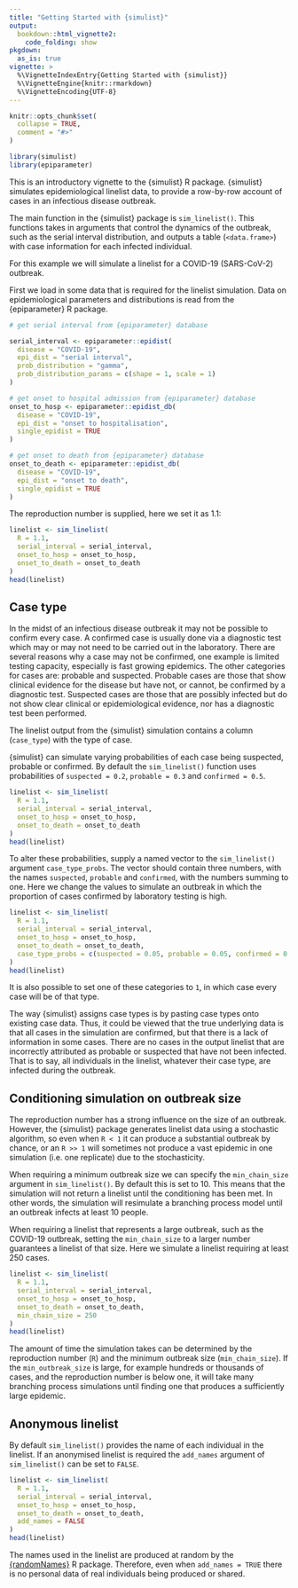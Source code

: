 ```yaml
---
title: "Getting Started with {simulist}"
output: 
  bookdown::html_vignette2:
    code_folding: show
pkgdown:
  as_is: true
vignette: >
  %\VignetteIndexEntry{Getting Started with {simulist}}
  %\VignetteEngine{knitr::rmarkdown}
  %\VignetteEncoding{UTF-8}
---
```


```r
knitr::opts_chunk$set(
  collapse = TRUE,
  comment = "#>"
)
```

```r
library(simulist)
library(epiparameter)
```

This is an introductory vignette to the {simulist} R package. {simulist} simulates epidemiological linelist data, to provide a row-by-row account of cases in an infectious disease outbreak.

The main function in the {simulist} package is `sim_linelist()`. This functions takes in arguments that control the dynamics of the outbreak, such as the serial interval distribution, and outputs a table (`<data.frame>`) with case information for each infected individual.

For this example we will simulate a linelist for a COVID-19 (SARS-CoV-2) outbreak.

First we load in some data that is required for the linelist simulation. Data on epidemiological parameters and distributions is read from the {epiparameter} R package.

```r
# get serial interval from {epiparameter} database

serial_interval <- epiparameter::epidist(
  disease = "COVID-19", 
  epi_dist = "serial interval", 
  prob_distribution = "gamma", 
  prob_distribution_params = c(shape = 1, scale = 1)
)

# get onset to hospital admission from {epiparameter} database
onset_to_hosp <- epiparameter::epidist_db(
  disease = "COVID-19", 
  epi_dist = "onset to hospitalisation", 
  single_epidist = TRUE
)

# get onset to death from {epiparameter} database
onset_to_death <- epiparameter::epidist_db(
  disease = "COVID-19", 
  epi_dist = "onset to death", 
  single_epidist = TRUE
)
```

The reproduction number is supplied, here we set it as 1.1:

```r
linelist <- sim_linelist(
  R = 1.1, 
  serial_interval = serial_interval, 
  onset_to_hosp = onset_to_hosp, 
  onset_to_death = onset_to_death
)
head(linelist)
```

## Case type 

In the midst of an infectious disease outbreak it may not be possible to confirm every case. A confirmed case is usually done via a diagnostic test which may or may not need to be carried out in the laboratory. There are several reasons why a case may not be confirmed, one example is limited testing capacity, especially is fast growing epidemics. The other categories for cases are: probable and suspected. Probable cases are those that show clinical evidence for the disease but have not, or cannot, be confirmed by a diagnostic test. Suspected cases are those that are possibly infected but do not show clear clinical or epidemiological evidence, nor has a diagnostic test been performed.

The linelist output from the {simulist} simulation contains a column (`case_type`) with the type of case. 

{simulist} can simulate varying probabilities of each case being suspected, probable or confirmed. By default the `sim_linelist()` function uses probabilities of `suspected = 0.2`, `probable = 0.3` and `confirmed = 0.5`. 

```r
linelist <- sim_linelist(
  R = 1.1, 
  serial_interval = serial_interval, 
  onset_to_hosp = onset_to_hosp, 
  onset_to_death = onset_to_death
)
head(linelist)
```

To alter these probabilities, supply a named vector to the `sim_linelist()` argument `case_type_probs`. The vector should contain three numbers, with the names `suspected`, `probable` and `confirmed`, with the numbers summing to one. Here we change the values to simulate an outbreak in which the proportion of cases confirmed by laboratory testing is high.

```r
linelist <- sim_linelist(
  R = 1.1, 
  serial_interval = serial_interval, 
  onset_to_hosp = onset_to_hosp, 
  onset_to_death = onset_to_death, 
  case_type_probs = c(suspected = 0.05, probable = 0.05, confirmed = 0.9)
)
head(linelist)
```

It is also possible to set one of these categories to `1`, in which case every case will be of that type. 

The way {simulist} assigns case types is by pasting case types onto existing case data. Thus, it could be viewed that the true underlying data is that all cases in the simulation are confirmed, but that there is a lack of information in some cases. There are no cases in the output linelist that are incorrectly attributed as probable or suspected that have not been infected. That is to say, all individuals in the linelist, whatever their case type, are infected during the outbreak.

## Conditioning simulation on outbreak size

The reproduction number has a strong influence on the size of an outbreak. However, the {simulist} package generates linelist data using a stochastic algorithm, so even when `R < 1` it can produce a substantial outbreak by chance, or an `R >> 1` will sometimes not produce a vast epidemic in one simulation (i.e. one replicate) due to the stochasticity. 

When requiring a minimum outbreak size we can specify the `min_chain_size` argument in `sim_linelist()`. By default this is set to 10. This means that the simulation will not return a linelist until the conditioning has been met. In other words, the simulation will resimulate a branching process model until an outbreak infects at least 10 people.

When requiring a linelist that represents a large outbreak, such as the COVID-19 outbreak, setting the `min_chain_size` to a larger number guarantees a linelist of that size. Here we simulate a linelist requiring at least 250 cases.

```r
linelist <- sim_linelist(
  R = 1.1, 
  serial_interval = serial_interval, 
  onset_to_hosp = onset_to_hosp, 
  onset_to_death = onset_to_death,
  min_chain_size = 250
)
head(linelist)
```

The amount of time the simulation takes can be determined by the reproduction number (`R`) and the minimum outbreak size (`min_chain_size`). If the `min_outbreak_size` is large, for example hundreds or thousands of cases, and the reproduction number is below one, it will take many branching process simulations until finding one that produces a sufficiently large epidemic.

## Anonymous linelist

By default `sim_linelist()` provides the name of each individual in the linelist. If an anonymised linelist is required the `add_names` argument of `sim_linelist()` can be set to `FALSE`. 

```r
linelist <- sim_linelist(
  R = 1.1, 
  serial_interval = serial_interval, 
  onset_to_hosp = onset_to_hosp, 
  onset_to_death = onset_to_death, 
  add_names = FALSE
)
head(linelist)
```

The names used in the linelist are produced at random by the [{randomNames}](https://CRAN.R-project.org/package=randomNames) R package. Therefore, even when `add_names = TRUE` there is no personal data of real individuals being produced or shared.
